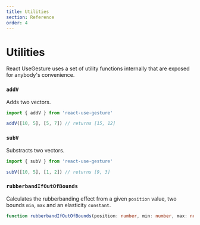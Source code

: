 ```yaml
---
title: Utilities
section: Reference
order: 4
---
```


# Utilities

React UseGesture uses a set of utility functions internally that are exposed for anybody's convenience.

### `addV`

Adds two vectors.

```jsx {1-100}
import { addV } from 'react-use-gesture'

addV([10, 5], [5, 7]) // returns [15, 12]
```

### `subV`

Substracts two vectors.

```jsx {1-100}
import { subV } from 'react-use-gesture'

subV([10, 5], [1, 2]) // returns [9, 3]
```

### `rubberbandIfOutOfBounds`

Calculates the rubberbanding effect from a given `position` value, two bounds `min`, `max` and an elasticity `constant`.

```ts {1-100}
function rubberbandIfOutOfBounds(position: number, min: number, max: number, constant = 0.15): number
```

